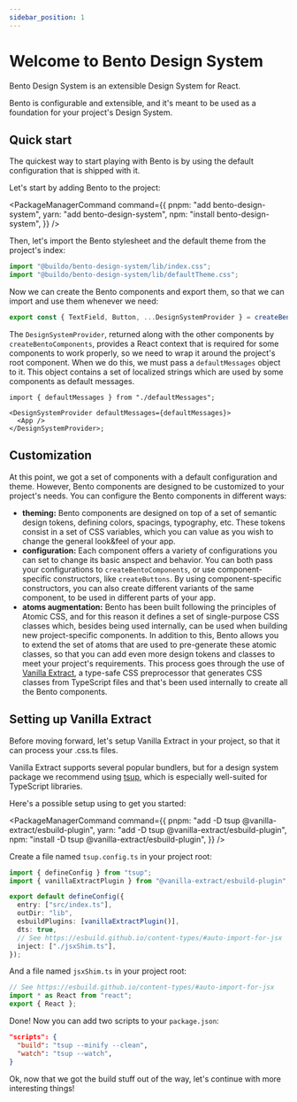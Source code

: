 ```yaml
---
sidebar_position: 1
---
```



# Welcome to Bento Design System

Bento Design System is an extensible Design System for React.

Bento is configurable and extensible, and it's meant to be used as a foundation for your project's Design System.

## Quick start

The quickest way to start playing with Bento is by using the default configuration that is shipped with it.

Let's start by adding Bento to the project:

<PackageManagerCommand
  command={{
    pnpm: "add bento-design-system",
    yarn: "add bento-design-system",
    npm: "install bento-design-system",
  }}
/>

Then, let's import the Bento stylesheet and the default theme from the project's index:

```ts
import "@buildo/bento-design-system/lib/index.css";
import "@buildo/bento-design-system/lib/defaultTheme.css";
```

Now we can create the Bento components and export them, so that we can import and use them whenever we need:

```ts
export const { TextField, Button, ...DesignSystemProvider } = createBentoComponents();
```

The `DesignSystemProvider`, returned along with the other components by `createBentoComponents`, provides a React context that is required for some components to work properly, so we need to wrap it around the project's root component.
When we do this, we must pass a `defaultMessages` object to it. This object contains a set of localized strings which are used by some components as default messages.

```tsx
import { defaultMessages } from "./defaultMessages";

<DesignSystemProvider defaultMessages={defaultMessages}>
  <App />
</DesignSystemProvider>;
```

## Customization

At this point, we got a set of components with a default configuration and theme.
However, Bento components are designed to be customized to your project's needs.
You can configure the Bento components in different ways:

- **theming:** Bento components are designed on top of a set of semantic design tokens, defining colors, spacings, typography, etc. These tokens consist in a set of CSS variables, which you can value as you wish to change the general look&feel of your app.
- **configuration:** Each component offers a variety of configurations you can set to change its basic anspect and behavior. You can both pass your configurations to `createBentoComponents`, or use component-specific constructors, like `createButtons`. By using component-specific constructors, you can also create different variants of the same component, to be used in different parts of your app.
- **atoms augmentation:** Bento has been built following the principles of Atomic CSS, and for this reason it defines a set of single-purpose CSS classes which, besides being used internally, can be used when building new project-specific components. In addition to this, Bento allows you to extend the set of atoms that are used to pre-generate these atomic classes, so that you can add even more design tokens and classes to meet your project's requirements. This process goes through the use of [Vanilla Extract](https://vanilla-extract.style/), a type-safe CSS preprocessor that generates CSS classes from TypeScript files and that's been used internally to create all the Bento components.

## Setting up Vanilla Extract

Before moving forward, let's setup Vanilla Extract in your project, so that it can process your .css.ts files.

Vanilla Extract supports several popular bundlers, but for a design system package we recommend using [tsup](https://tsup.egoist.sh/), which is especially well-suited for TypeScript libraries.

Here's a possible setup using to get you started:

<PackageManagerCommand
  command={{
    pnpm: "add -D tsup @vanilla-extract/esbuild-plugin",
    yarn: "add -D tsup @vanilla-extract/esbuild-plugin",
    npm: "install -D tsup @vanilla-extract/esbuild-plugin",
  }}
/>

Create a file named `tsup.config.ts` in your project root:

```ts
import { defineConfig } from "tsup";
import { vanillaExtractPlugin } from "@vanilla-extract/esbuild-plugin";

export default defineConfig({
  entry: ["src/index.ts"],
  outDir: "lib",
  esbuildPlugins: [vanillaExtractPlugin()],
  dts: true,
  // See https://esbuild.github.io/content-types/#auto-import-for-jsx
  inject: ["./jsxShim.ts"],
});
```

And a file named `jsxShim.ts` in your project root:

```ts
// See https://esbuild.github.io/content-types/#auto-import-for-jsx
import * as React from "react";
export { React };
```

Done! Now you can add two scripts to your `package.json`:

```json
"scripts": {
  "build": "tsup --minify --clean",
  "watch": "tsup --watch",
}
```

Ok, now that we got the build stuff out of the way, let's continue with more interesting things!
